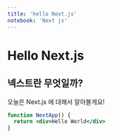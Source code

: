 ```yaml
---
title: 'hello Next.js'
notebook: 'Next js'
---
```


# Hello Next.js

## 넥스트란 무엇일까?

오늘은 Next.js 에 대해서 알아볼게요!

```jsx
function NextApp() {
  return <div>Hello World</div>
}
```
